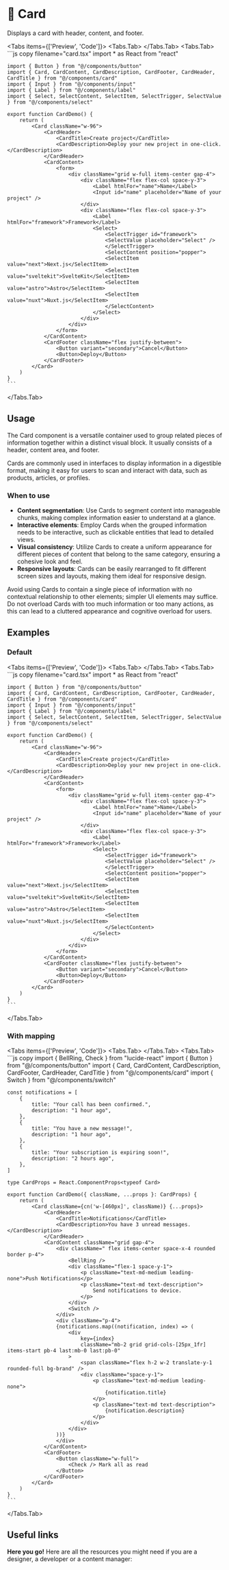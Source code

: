 
# 💠 Card

Displays a card with header, content, and footer.

<Tabs items={['Preview', 'Code']}>
  <Tabs.Tab>
    <CardPreview />
  </Tabs.Tab>
  <Tabs.Tab>
    ```js copy filename="card.tsx"
    import * as React from "react"
 
    import { Button } from "@/components/button"
    import { Card, CardContent, CardDescription, CardFooter, CardHeader, CardTitle } from "@/components/card"
    import { Input } from "@/components/input"
    import { Label } from "@/components/label"
    import { Select, SelectContent, SelectItem, SelectTrigger, SelectValue } from "@/components/select"
    
    export function CardDemo() {
        return (
            <Card className="w-96">
                <CardHeader>
                    <CardTitle>Create project</CardTitle>
                    <CardDescription>Deploy your new project in one-click.</CardDescription>
                </CardHeader>
                <CardContent>
                    <form>
                        <div className="grid w-full items-center gap-4">
                            <div className="flex flex-col space-y-3">
                                <Label htmlFor="name">Name</Label>
                                <Input id="name" placeholder="Name of your project" />
                            </div>
                            <div className="flex flex-col space-y-3">
                                <Label htmlFor="framework">Framework</Label>
                                <Select>
                                    <SelectTrigger id="framework">
                                    <SelectValue placeholder="Select" />
                                    </SelectTrigger>
                                    <SelectContent position="popper">
                                    <SelectItem value="next">Next.js</SelectItem>
                                    <SelectItem value="sveltekit">SvelteKit</SelectItem>
                                    <SelectItem value="astro">Astro</SelectItem>
                                    <SelectItem value="nuxt">Nuxt.js</SelectItem>
                                    </SelectContent>
                                </Select>
                            </div>
                        </div>
                    </form>
                </CardContent>
                <CardFooter className="flex justify-between">
                    <Button variant="secondary">Cancel</Button>
                    <Button>Deploy</Button>
                </CardFooter>
            </Card>
        )
    }
    ```
  </Tabs.Tab>
</Tabs>

## Usage

The Card component is a versatile container used to group related pieces of information together within a distinct visual block. It usually consists of a header, content area, and footer. 

Cards are commonly used in interfaces to display information in a digestible format, making it easy for users to scan and interact with data, such as products, articles, or profiles.

### When to use
- **Content segmentation**: Use Cards to segment content into manageable chunks, making complex information easier to understand at a glance.
- **Interactive elements**: Employ Cards when the grouped information needs to be interactive, such as clickable entities that lead to detailed views.
- **Visual consistency**: Utilize Cards to create a uniform appearance for different pieces of content that belong to the same category, ensuring a cohesive look and feel.
- **Responsive layouts**: Cards can be easily rearranged to fit different screen sizes and layouts, making them ideal for responsive design.

Avoid using Cards to contain a single piece of information with no contextual relationship to other elements; simpler UI elements may suffice. Do not overload Cards with too much information or too many actions, as this can lead to a cluttered appearance and cognitive overload for users.

## Examples


### Default

<Tabs items={['Preview', 'Code']}>
  <Tabs.Tab>
    <CardPreview />
  </Tabs.Tab>
  <Tabs.Tab>
    ```js copy filename="card.tsx"
    import * as React from "react"
 
    import { Button } from "@/components/button"
    import { Card, CardContent, CardDescription, CardFooter, CardHeader, CardTitle } from "@/components/card"
    import { Input } from "@/components/input"
    import { Label } from "@/components/label"
    import { Select, SelectContent, SelectItem, SelectTrigger, SelectValue } from "@/components/select"
    
    export function CardDemo() {
        return (
            <Card className="w-96">
                <CardHeader>
                    <CardTitle>Create project</CardTitle>
                    <CardDescription>Deploy your new project in one-click.</CardDescription>
                </CardHeader>
                <CardContent>
                    <form>
                        <div className="grid w-full items-center gap-4">
                            <div className="flex flex-col space-y-3">
                                <Label htmlFor="name">Name</Label>
                                <Input id="name" placeholder="Name of your project" />
                            </div>
                            <div className="flex flex-col space-y-3">
                                <Label htmlFor="framework">Framework</Label>
                                <Select>
                                    <SelectTrigger id="framework">
                                    <SelectValue placeholder="Select" />
                                    </SelectTrigger>
                                    <SelectContent position="popper">
                                    <SelectItem value="next">Next.js</SelectItem>
                                    <SelectItem value="sveltekit">SvelteKit</SelectItem>
                                    <SelectItem value="astro">Astro</SelectItem>
                                    <SelectItem value="nuxt">Nuxt.js</SelectItem>
                                    </SelectContent>
                                </Select>
                            </div>
                        </div>
                    </form>
                </CardContent>
                <CardFooter className="flex justify-between">
                    <Button variant="secondary">Cancel</Button>
                    <Button>Deploy</Button>
                </CardFooter>
            </Card>
        )
    }
    ```
  </Tabs.Tab>
</Tabs>

### With mapping 

<Tabs items={['Preview', 'Code']}>
  <Tabs.Tab>
    <CardWithMapping />
  </Tabs.Tab>
  <Tabs.Tab>
    ```js copy 
    import { BellRing, Check } from "lucide-react"
    import { Button } from "@/components/button"
    import { Card, CardContent, CardDescription, CardFooter, CardHeader, CardTitle } from "@/components/card"
    import { Switch } from "@/components/switch"
    
    const notifications = [
        {
            title: "Your call has been confirmed.",
            description: "1 hour ago",
        },
        {
            title: "You have a new message!",
            description: "1 hour ago",
        },
        {
            title: "Your subscription is expiring soon!",
            description: "2 hours ago",
        },
    ]
    
    type CardProps = React.ComponentProps<typeof Card>
    
    export function CardDemo({ className, ...props }: CardProps) {
        return (
            <Card className={cn('w-[460px]', className)} {...props}>
                <CardHeader>
                    <CardTitle>Notifications</CardTitle>
                    <CardDescription>You have 3 unread messages.</CardDescription>
                </CardHeader>
                <CardContent className="grid gap-4">
                    <div className=" flex items-center space-x-4 rounded border p-4">
                        <BellRing />
                        <div className="flex-1 space-y-1">
                            <p className="text-md-medium leading-none">Push Notifications</p>
                            <p className="text-md text-description">
                                Send notifications to device.
                            </p>
                        </div>
                        <Switch />
                    </div>
                    <div className="p-4">
                    {notifications.map((notification, index) => (
                        <div
                            key={index}
                            className="mb-2 grid grid-cols-[25px_1fr] items-start pb-4 last:mb-0 last:pb-0"
                        >
                            <span className="flex h-2 w-2 translate-y-1 rounded-full bg-brand" />
                            <div className="space-y-1">
                                <p className="text-md-medium leading-none">
                                    {notification.title}
                                </p>
                                <p className="text-md text-description">
                                    {notification.description}
                                </p>
                            </div>
                        </div>
                    ))}
                    </div>
                </CardContent>
                <CardFooter>
                    <Button className="w-full">
                        <Check /> Mark all as read
                    </Button>
                </CardFooter>
            </Card>
        )
    }
    ```
  </Tabs.Tab>
</Tabs>

## Useful links

**Here you go!** Here are all the resources you might need if you are a designer, a developer or a content manager:

<Cards className='mt-8'>
  <Card
    title="🤖 Storybook"
    href="https://main--653e613f4feb85c1b6467ba7.chromatic.com/?path=/docs/components-card--documentation"
  />
  <Card
    title="🪄 Figma"
    href="https://www.figma.com/file/acdO58jx9zgGfkKu6htrx2/%F0%9F%94%B5-Fusillo-Design-System?type=design&node-id=233%3A752&mode=design&t=BNqih1pZMuav038B-1"
  />
</Cards>  